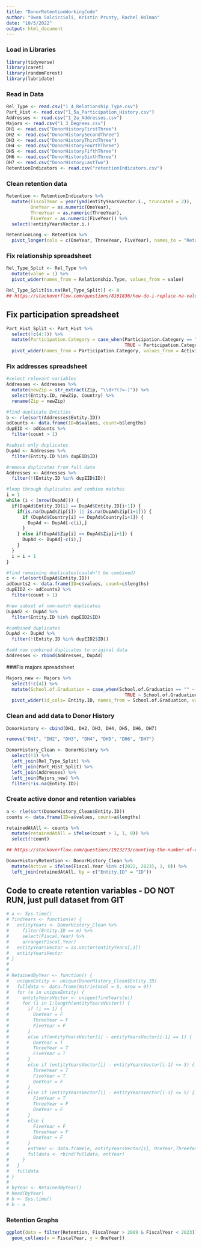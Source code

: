 ```yaml
---
title: "DonorRetentionWorkingCode"
author: "Owen Salciccioli, Kristin Prunty, Rachel Holman"
date: "10/5/2022"
output: html_document
---
```


### Load in Libraries
```r
library(tidyverse)
library(caret)
library(randomForest)
library(lubridate)
```

### Read in Data
```r
Rel_Type <- read.csv("1_4_Relationship_Type.csv")
Part_Hist <- read.csv("1_5a_Participation_History.csv")
Addresses <- read.csv("1_2a_Addresses.csv")
Majors <- read.csv("1_3_Degrees.csv")
DH1 <- read.csv("DonorHistoryFirstThree")
DH2 <- read.csv("DonorHistorySecondThree")
DH3 <- read.csv("DonorHistoryThirdThree")
DH4 <- read.csv("DonorHistoryFourthThree")
DH5 <- read.csv("DonorHistoryFifthThree")
DH6 <- read.csv("DonorHistorySixthThree")
DH7 <- read.csv("DonorHistoryLastTwo")
RetentionIndicators <- read.csv("retentionIndicators.csv")
```

### Clean retention data
```r
Retention <- RetentionIndicators %>%
  mutate(FiscalYear = year(ymd(entityYearsVector.i., truncated = 2)),
         OneYear = as.numeric(OneYear),
         ThreeYear = as.numeric(ThreeYear),
         FiveYear = as.numeric(FiveYear)) %>%
  select(!entityYearsVector.i.)

RetentionLong <- Retention %>%
  pivot_longer(cols = c(OneYear, ThreeYear, FiveYear), names_to = "RetainedType", values_to = "RetainedCount")
```

### Fix relationship spreadsheet
```r
Rel_Type_Split <- Rel_Type %>%
  mutate(value = 1) %>%
  pivot_wider(names_from = Relationship.Type, values_from = value)

Rel_Type_Split[is.na(Rel_Type_Split)] <- 0 
## https://stackoverflow.com/questions/8161836/how-do-i-replace-na-values-with-zeros-in-an-r-dataframe%5C
```

## Fix participation spreadsheet
```r
Part_Hist_Split <- Part_Hist %>%
  select(!c(4:7)) %>%
  mutate(Participation.Category = case_when(Participation.Category == "" ~ "Uncategorized",
                                            TRUE ~ Participation.Category)) %>%
  pivot_wider(names_from = Participation.Category, values_from = Activity.Name, values_fn = list)
```

### Fix addresses spreadsheet
```r
#select relevant variables
Addresses <- Addresses %>%
  mutate(newZip = str_extract(Zip, "\\d+?(?=-)")) %>%
  select(Entity.ID, newZip, Country) %>%
  rename(Zip = newZip)

#find duplicate Entities
b <- rle(sort(Addresses$Entity.ID))
adCounts <- data.frame(ID=b$values, count=b$lengths)
dupEID <- adCounts %>%
  filter(count > 1) 

#subset only duplicates
DupAd <- Addresses %>%
  filter(Entity.ID %in% dupEID$ID)

#remove duplicates from full data
Addresses <- Addresses %>%
  filter(!(Entity.ID %in% dupEID$ID))

#loop through duplicates and combine matches
i = 1
while (i < (nrow(DupAd))) {
  if(DupAd$Entity.ID[i] == DupAd$Entity.ID[i+1]) {
    if(is.na(DupAd$Zip[i]) || is.na(DupAd$Zip[i+1])) {
      if (DupAd$Country[i] == DupAd$Country[i+1]) {
        DupAd <- DupAd[-c(i),]
      }
    } else if(DupAd$Zip[i] == DupAd$Zip[i+1]) {
      DupAd <- DupAd[-c(i),]
    }
  }
  i = i + 1
}

#find remaining duplicates(couldn't be combined)
c <- rle(sort(DupAd$Entity.ID))
adCounts2 <- data.frame(ID=c$values, count=c$lengths)
dupEID2 <- adCounts2 %>%
  filter(count > 1) 

#new subset of non-match duplicates
DupAd2 <- DupAd %>%
  filter(Entity.ID %in% dupEID2$ID)

#combined duplicates
DupAd <- DupAd %>%
  filter(!(Entity.ID %in% dupEID2$ID))

#add now combined duplicates to original data
Addresses <- rbind(Addresses, DupAd)

```

###Fix majors spreadsheet
```r
Majors_new <- Majors %>%
  select(!c(4)) %>%
  mutate(School.of.Graduation = case_when(School.of.Graduation == "" ~ "Uncategorized",
                                            TRUE ~ School.of.Graduation)) %>%
  pivot_wider(id_cols= Entity.ID, names_from = School.of.Graduation, values_from = Major, value_fn = list, unused_fn = max)

```

### Clean and add data to Donor History
```r
DonorHistory <- cbind(DH1, DH2, DH3, DH4, DH5, DH6, DH7)

remove("DH1", "DH2", "DH3", "DH4", "DH5", "DH6", "DH7")

DonorHistory_Clean <- DonorHistory %>%
  select(!3) %>%
  left_join(Rel_Type_Split) %>%
  left_join(Part_Hist_Split) %>%
  left_join(Addresses) %>%
  left_join(Majors_new) %>%
  filter(!is.na(Entity.ID))
```

### Create active donor and retention variables
```r
a <- rle(sort(DonorHistory_Clean$Entity.ID))
counts <- data.frame(ID=a$values, count=a$lengths)

retainedAtAll <- counts %>%
  mutate(retainedAtAll = ifelse(count > 1, 1, 0)) %>%
  select(!count)

## https://stackoverflow.com/questions/1923273/counting-the-number-of-elements-with-the-values-of-x-in-a-vector

DonorHistoryRetention <- DonorHistory_Clean %>%
  mutate(Active = ifelse(Fiscal.Year %in% c(2022, 2023), 1, 0)) %>%
  left_join(retainedAtAll, by = c("Entity.ID" = "ID"))
```

## Code to create retention variables - DO NOT RUN, just pull dataset from GIT
```r
# a <- Sys.time()
# findYears <- function(e) {
#   entityYears <- DonorHistory_Clean %>%
#     filter(Entity.ID == e) %>%
#     select(Fiscal.Year) %>%
#     arrange(Fiscal.Year)
#   entityYearsVector = as.vector(entityYears[,1])
#   entityYearsVector
# }
# 
# 
# RetainedByYear <- function() {
#   uniqueEntity <- unique(DonorHistory_Clean$Entity.ID)
#   fulldata <- data.frame(matrix(ncol = 5, nrow = 0))
#   for (e in uniqueEntity) {
#     entityYearsVector <- unique(findYears(e))
#     for (i in 1:length(entityYearsVector)) {
#       if (i == 1) {
#         OneYear = F
#         ThreeYear = F
#         FiveYear = F
#       }
#       else if(entityYearsVector[i] - entityYearsVector[i-1] == 1) {
#         OneYear = T
#         ThreeYear = T
#         FiveYear = T
#       }
#       else if (entityYearsVector[i] - entityYearsVector[i-1] <= 3) {
#         ThreeYear = T
#         FiveYear = T
#         OneYear = F
#       }
#       else if (entityYearsVector[i] - entityYearsVector[i-1] <= 5) {
#         FiveYear = T
#         ThreeYear = F
#         OneYear = F
#       }
#       else {
#         FiveYear = F
#         ThreeYear = F
#         OneYear = F
#       }
#       entYear <- data.frame(e, entityYearsVector[i], OneYear,ThreeYear, FiveYear)
#       fulldata <- rbind(fulldata, entYear)
#     }
#   }
#   fulldata
# }
# 
# byYear <- RetainedByYear()
# head(byYear)
# b <- Sys.time()
# b - a
```

### Retention Graphs
```r
ggplot(data = filter(Retention, FiscalYear > 2009 & FiscalYear < 2023)) +
  geom_col(aes(x = FiscalYear, y = OneYear))
```

